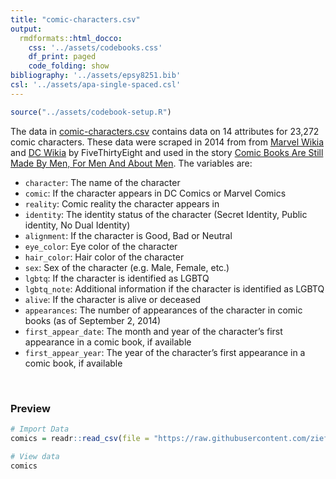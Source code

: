 ```yaml
---
title: "comic-characters.csv"
output: 
  rmdformats::html_docco:
    css: '../assets/codebooks.css'
    df_print: paged
    code_folding: show
bibliography: '../assets/epsy8251.bib'
csl: '../assets/apa-single-spaced.csl'
---
```



```r
source("../assets/codebook-setup.R")
```


The data in [comic-characters.csv](https://raw.githubusercontent.com/zief0002/miniature-garbanzo/main/data/comic-characters.csv) contains data on 14 attributes for 23,272 comic characters. These data were scraped in 2014 from from [Marvel Wikia](http://marvel.wikia.com/Main_Page) and [DC Wikia](http://dc.wikia.com/wiki/Main_Page) by FiveThirtyEight and used in the story [Comic Books Are Still Made By Men, For Men And About Men](http://fivethirtyeight.com/features/women-in-comic-books/). The variables are:

- `character`: The name of the character
- `comic`: If the character appears in DC Comics or Marvel Comics
- `reality`: Comic reality the character appears in
- `identity`: The identity status of the character (Secret Identity, Public identity, No Dual Identity)
- `alignment`: If the character is Good, Bad or Neutral
- `eye_color`: Eye color of the character
- `hair_color`: Hair color of the character 
- `sex`: Sex of the character (e.g. Male, Female, etc.)
- `lgbtq`: If the character is identified as LGBTQ
- `lgbtq_note`: Additional information if the character is identified as LGBTQ
- `alive`: If the character is alive or deceased
- `appearances`: The number of appearances of the character in comic books (as of September 2, 2014)
- `first_appear_date`: The month and year of the character's first appearance in a comic book, if available
- `first_appear_year`: The year of the character's first appearance in a comic book, if available

<br />


### Preview

```r
# Import Data
comics = readr::read_csv(file = "https://raw.githubusercontent.com/zief0002/miniature-garbanzo/main/data/comic-characters.csv")

# View data
comics
```

<br />



